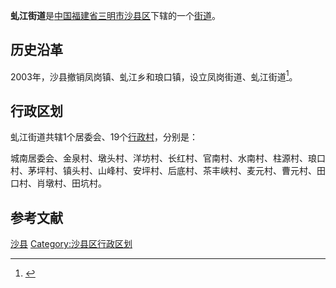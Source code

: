 {{distinguish|虬江}}
{{中国乡级行政区
| 行政区全称 = 虬江街道
| 景观照片文件名 =
| 景观照片描述 =
| 汉语拼音 =
| 通用拼音 =
| 注音符號 =
| 其它标音类型1 =
| 其它标音1 =
| 其它标音类型2 =
| 其它标音2 =
| 其它语言类型1 =
| 其它语言地名1 =
| 其它语言类型2 =
| 其它语言地名2 =
| 上级行政区 = [[福建省|福建省]][[三明市|三明市]][[沙县区|沙县区]]
| 行政区类别 = [[街道|街道]]
| 行政区划代码 =
| 地理坐标 =
| 总面积 =
| 户籍人口 =
| 户籍人口年份 =
| 常住人口 =
| 常住人口年份 =
| 人口密度 =
| 行政区划 =
| 官方网站 =
| 政府驻地 =
| 邮政编码 =
| 毗邻行政区 =
| 位置图文件名 =
| 位置图描述 =
}}
'''虬江街道'''是[[中华人民共和国|中国]][[福建省|福建省]][[三明市|三明市]][[沙县区|沙县区]]下辖的一个[[街道|街道]]。

== 历史沿革 ==
2003年，沙县撤销凤岗镇、虬江乡和琅口镇，设立凤岗街道、虬江街道<ref>{{cite web|author=福建省人民政府|title=福建省人民政府关于沙县撤销凤岗镇、虬江乡和琅口镇设立凤岗、虬江街道办事处的批复|url=http://www.fujian.gov.cn/zfxxgkl/xxgkml/jgzz/mzcjbzzc/200805/t20080504_67862.htm|accessdate=2011-11-23|date=2003-08-25|year=2003}}{{dead link|date=2018年1月 |bot=InternetArchiveBot |fix-attempted=yes }}</ref>。

== 行政区划 ==

虬江街道共辖1个居委会、19个[[行政村|行政村]]，分别是：

城南居委会、金泉村、墩头村、洋坊村、长红村、官南村、水南村、柱源村、琅口村、茅坪村、镇头村、山峰村、安坪村、后底村、茶丰峡村、麦元村、曹元村、田口村、肖墩村、田坑村。

== 参考文献 ==
{{Reflist}}

{{沙县行政区划}}
{{福建小作品}}
[[Category:三明街道_(行政区划)|沙县]]
[[Category:沙县区行政区划|Category:沙县区行政区划]]